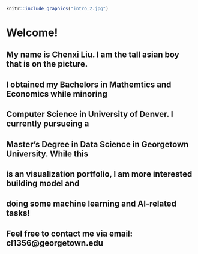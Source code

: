 ```r
knitr::include_graphics("intro_2.jpg")
```

# **Welcome!**

## My name is Chenxi Liu. I am the tall asian boy that is on the picture.
## I obtained my Bachelors in Mathemtics and Economics while minoring 
## Computer Science in University of Denver. I currently pursueing a 
## Master's Degree in Data Science in Georgetown University. While this 
## is an visualization portfolio, I am more interested building model and 
## doing some machine learning and AI-related tasks!

## Feel free to contact me via email: cl1356@georgetown.edu
